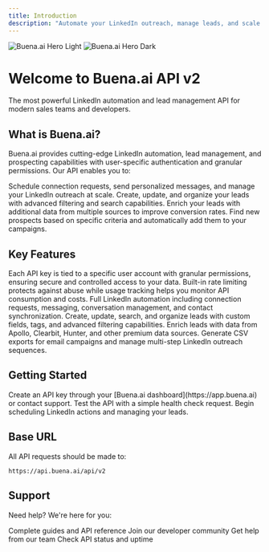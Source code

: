 ```yaml
---
title: Introduction
description: "Automate your LinkedIn outreach, manage leads, and scale your prospecting with Buena.ai API v2"
---
```


<img
  className="block dark:hidden"
  src="/logo/dark-logo.png"
  alt="Buena.ai Hero Light"
/>
<img
  className="hidden dark:block"
  src="/logo/buena_white_logo.avif"
  alt="Buena.ai Hero Dark"
/>

# Welcome to Buena.ai API v2

The most powerful LinkedIn automation and lead management API for modern sales teams and developers.

## What is Buena.ai?

Buena.ai provides cutting-edge LinkedIn automation, lead management, and prospecting capabilities with user-specific authentication and granular permissions. Our API enables you to:

<CardGroup cols={2}>
  <Card
    title="LinkedIn Automation"
    icon="linkedin"
    href="/api-reference/linkedin/schedule-action"
  >
    Schedule connection requests, send personalized messages, and manage your
    LinkedIn outreach at scale.
  </Card>
  <Card title="Lead Management" icon="users" href="/api-reference/leads/list">
    Create, update, and organize your leads with advanced filtering and search
    capabilities.
  </Card>
  <Card
    title="Lead Enrichment"
    icon="sparkles"
    href="/api-reference/enrich/leads"
  >
    Enrich your leads with additional data from multiple sources to improve
    conversion rates.
  </Card>
  <Card
    title="Prospecting"
    icon="magnifying-glass"
    iconType="solid"
    href="/api-reference/prospecting/search"
  >
    Find new prospects based on specific criteria and automatically add them to
    your campaigns.
  </Card>
</CardGroup>

## Key Features

<AccordionGroup>
  <Accordion title="User-Specific API Keys">
    Each API key is tied to a specific user account with granular permissions, ensuring secure and controlled access to your data.
  </Accordion>
  <Accordion title="Rate Limiting & Usage Tracking">
  Built-in rate limiting protects against abuse while usage tracking helps you
  monitor API consumption and costs.
</Accordion>
  <Accordion title="Comprehensive LinkedIn Integration">
  Full LinkedIn automation including connection requests, messaging,
  conversation management, and contact synchronization.
</Accordion>
  <Accordion title="Advanced Lead Management">
  Create, update, search, and organize leads with custom fields, tags, and
  advanced filtering capabilities.
</Accordion>
  <Accordion title="Multi-Source Data Enrichment">
    Enrich leads with data from Apollo, Clearbit, Hunter, and other premium data
    sources.
  </Accordion>

  <Accordion title="Campaign Management">
    Generate CSV exports for email campaigns and manage multi-step LinkedIn outreach sequences.
  </Accordion>
</AccordionGroup>

## Getting Started

<Steps>
  <Step title="Get Your API Key">
    Create an API key through your [Buena.ai dashboard](https://app.buena.ai) or
    contact support.
  </Step>
  <Step title="Make Your First Request">
    Test the API with a simple health check request.
  </Step>
  <Step title="Start Automating">
    Begin scheduling LinkedIn actions and managing your leads.
  </Step>
</Steps>

## Base URL

All API requests should be made to:

```
https://api.buena.ai/api/v2
```

## Support

Need help? We're here for you:

<CardGroup cols={2}>
  <Card title="Documentation" icon="book" href="/quickstart">
    Complete guides and API reference
  </Card>
  <Card
    title="Discord Community"
    icon="discord"
    href="https://discord.gg/Hb4Y9Rgh6E"
  >
    Join our developer community
  </Card>
  <Card title="Email Support" icon="envelope" href="mailto:support@buena.ai">
    Get help from our team
  </Card>
  <Card title="Status Page" icon="chart-line" href="https://status.buena.ai">
    Check API status and uptime
  </Card>
</CardGroup>
